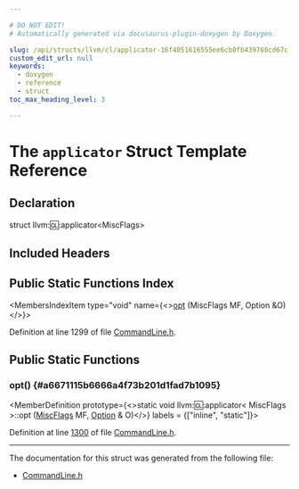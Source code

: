 ```yaml
---

# DO NOT EDIT!
# Automatically generated via docusaurus-plugin-doxygen by Doxygen.

slug: /api/structs/llvm/cl/applicator-16f4851616555ee6cb0fb439768cd67c
custom_edit_url: null
keywords:
  - doxygen
  - reference
  - struct
toc_max_heading_level: 3

---
```





# The `applicator` Struct Template Reference

<DoxygenPage pluginConfig={pluginConfig}>



## Declaration

<CodeBlock>struct llvm::cl::applicator&lt;MiscFlags&gt;</CodeBlock>

## Included Headers

<IncludesList>
<IncludesListItem
  filePath="llvm/Support/CommandLine.h"
  permalink="/docs/api/files/include/include/llvm/include/llvm/support/commandline-h"
  isLocal="true" />
</IncludesList>

## Public Static Functions Index

<MembersIndex>

<MembersIndexItem
  type="void"
  name={<><a href="#a6671115b6666a4f73b201d1fad7b1095">opt</a> (MiscFlags MF, Option &amp;O)</>}>
</MembersIndexItem>

</MembersIndex>


Definition at line 1299 of file <a href="/docs/api/files/include/include/llvm/include/llvm/support/commandline-h">CommandLine.h</a>.

<SectionDefinition>

## Public Static Functions

### opt() {#a6671115b6666a4f73b201d1fad7b1095}

<MemberDefinition
  prototype={<>static void llvm::cl::applicator&lt; MiscFlags &gt;::opt (<a href="/docs/api/namespaces/llvm/cl/#ac96f30ba8b117dbd380b88ab8a03732b">MiscFlags</a> MF, <a href="/docs/api/classes/llvm/cl/option">Option</a> &amp; O)</>}
  labels = {["inline", "static"]}>

Definition at line <a href="/docs/api/files/include/include/llvm/include/llvm/support/commandline-h/#l01300">1300</a> of file <a href="/docs/api/files/include/include/llvm/include/llvm/support/commandline-h">CommandLine.h</a>.
</MemberDefinition>

</SectionDefinition>

<hr/>

The documentation for this struct was generated from the following file:

<ul>
<li><a href="/docs/api/files/include/include/llvm/include/llvm/support/commandline-h">CommandLine.h</a></li>
</ul>

</DoxygenPage>
